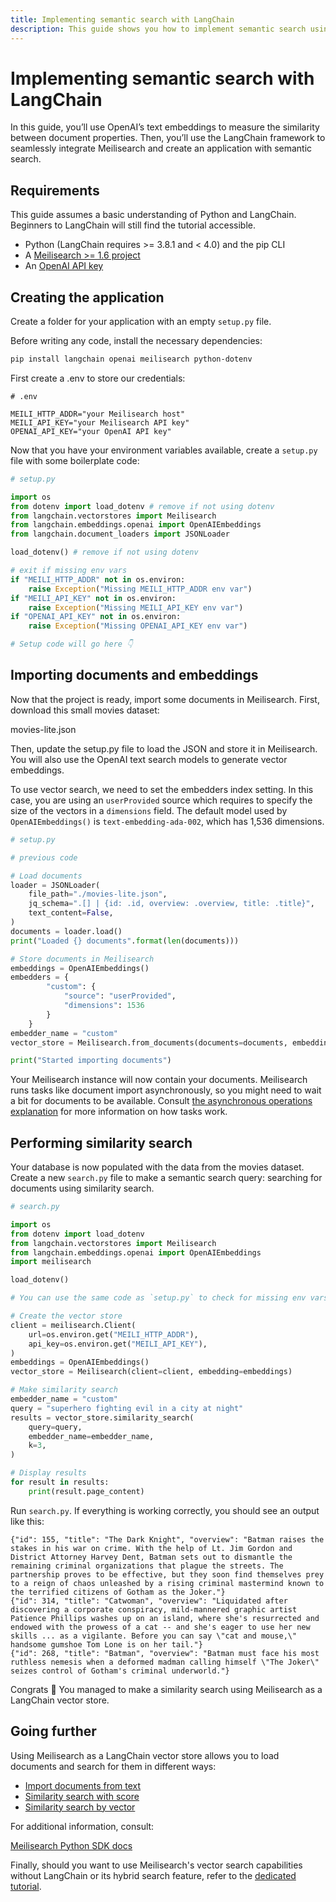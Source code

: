 ```yaml
---
title: Implementing semantic search with LangChain
description: This guide shows you how to implement semantic search using LangChain and similarity search.
---
```


# Implementing semantic search with LangChain

In this guide, you’ll use OpenAI’s text embeddings to measure the similarity between document properties. Then, you’ll use the LangChain framework to seamlessly integrate Meilisearch and create an application with semantic search.

## Requirements

This guide assumes a basic understanding of Python and LangChain. Beginners to LangChain will still find the tutorial accessible.

- Python (LangChain requires >= 3.8.1 and < 4.0) and the pip CLI
- A [Meilisearch >= 1.6 project](/learn/getting_started/cloud_quick_start)
- An [OpenAI API key](https://platform.openai.com/account/api-keys)

## Creating the application

Create a folder for your application with an empty `setup.py` file.

Before writing any code, install the necessary dependencies:

```bash
pip install langchain openai meilisearch python-dotenv
```

First create a .env to store our credentials:

```
# .env

MEILI_HTTP_ADDR="your Meilisearch host"
MEILI_API_KEY="your Meilisearch API key"
OPENAI_API_KEY="your OpenAI API key"
```

Now that you have your environment variables available, create a `setup.py` file with some boilerplate code:

```python
# setup.py

import os
from dotenv import load_dotenv # remove if not using dotenv
from langchain.vectorstores import Meilisearch
from langchain.embeddings.openai import OpenAIEmbeddings
from langchain.document_loaders import JSONLoader

load_dotenv() # remove if not using dotenv

# exit if missing env vars
if "MEILI_HTTP_ADDR" not in os.environ:
    raise Exception("Missing MEILI_HTTP_ADDR env var")
if "MEILI_API_KEY" not in os.environ:
    raise Exception("Missing MEILI_API_KEY env var")
if "OPENAI_API_KEY" not in os.environ:
    raise Exception("Missing OPENAI_API_KEY env var")

# Setup code will go here 👇
```

## Importing documents and embeddings

Now that the project is ready, import some documents in Meilisearch. First, download this small movies dataset:

<ButtonLink as="a" id="downloadMoviesLite" href="https://gist.github.com/Strift/1524ab5e2015e50bbcb215fb4d950a38" download="movies-lite.json">movies-lite.json</ButtonLink>

Then, update the setup.py file to load the JSON and store it in Meilisearch. You will also use the OpenAI text search models to generate vector embeddings.

To use vector search, we need to set the embedders index setting. In this case, you are using an `userProvided` source which requires to specify the size of the vectors in a `dimensions` field. The default model used by `OpenAIEmbeddings()` is `text-embedding-ada-002`, which has 1,536 dimensions.

```python
# setup.py

# previous code

# Load documents
loader = JSONLoader(
    file_path="./movies-lite.json",
    jq_schema=".[] | {id: .id, overview: .overview, title: .title}",
    text_content=False,
)
documents = loader.load()
print("Loaded {} documents".format(len(documents)))

# Store documents in Meilisearch
embeddings = OpenAIEmbeddings()
embedders = { 
        "custom": {
            "source": "userProvided",
            "dimensions": 1536
        }
    }
embedder_name = "custom" 
vector_store = Meilisearch.from_documents(documents=documents, embedding=embeddings, embedders=embedders, embedder_name=embedder_name)

print("Started importing documents")
```

Your Meilisearch instance will now contain your documents. Meilisearch runs tasks like document import asynchronously, so you might need to wait a bit for documents to be available. Consult [the asynchronous operations explanation](/learn/async/asynchronous_operations) for more information on how tasks work.

## Performing similarity search

Your database is now populated with the data from the movies dataset. Create a new `search.py` file to make a semantic search query: searching for documents using similarity search.

```python
# search.py

import os
from dotenv import load_dotenv
from langchain.vectorstores import Meilisearch
from langchain.embeddings.openai import OpenAIEmbeddings
import meilisearch

load_dotenv()

# You can use the same code as `setup.py` to check for missing env vars

# Create the vector store
client = meilisearch.Client(
    url=os.environ.get("MEILI_HTTP_ADDR"),
    api_key=os.environ.get("MEILI_API_KEY"),
)
embeddings = OpenAIEmbeddings()
vector_store = Meilisearch(client=client, embedding=embeddings)

# Make similarity search
embedder_name = "custom"
query = "superhero fighting evil in a city at night"
results = vector_store.similarity_search(
    query=query,
    embedder_name=embedder_name,
    k=3,
)

# Display results
for result in results:
    print(result.page_content)
```

Run `search.py`. If everything is working correctly, you should see an output like this:

```
{"id": 155, "title": "The Dark Knight", "overview": "Batman raises the stakes in his war on crime. With the help of Lt. Jim Gordon and District Attorney Harvey Dent, Batman sets out to dismantle the remaining criminal organizations that plague the streets. The partnership proves to be effective, but they soon find themselves prey to a reign of chaos unleashed by a rising criminal mastermind known to the terrified citizens of Gotham as the Joker."}
{"id": 314, "title": "Catwoman", "overview": "Liquidated after discovering a corporate conspiracy, mild-mannered graphic artist Patience Phillips washes up on an island, where she's resurrected and endowed with the prowess of a cat -- and she's eager to use her new skills ... as a vigilante. Before you can say \"cat and mouse,\" handsome gumshoe Tom Lone is on her tail."}
{"id": 268, "title": "Batman", "overview": "Batman must face his most ruthless nemesis when a deformed madman calling himself \"The Joker\" seizes control of Gotham's criminal underworld."}
```

Congrats 🎉 You managed to make a similarity search using Meilisearch as a LangChain vector store.

## Going further

Using Meilisearch as a LangChain vector store allows you to load documents and search for them in different ways:

- [Import documents from text](https://python.langchain.com/docs/integrations/vectorstores/meilisearch#adding-text-and-embeddings)
- [Similarity search with score](https://python.langchain.com/docs/integrations/vectorstores/meilisearch#similarity-search-with-score)
- [Similarity search by vector](https://python.langchain.com/docs/integrations/vectorstores/meilisearch#similarity-search-by-vector)

For additional information, consult:

[Meilisearch Python SDK docs](https://python-sdk.meilisearch.com/)

Finally, should you want to use Meilisearch's vector search capabilities without LangChain or its hybrid search feature, refer to the [dedicated tutorial](/learn/ai_powered_search/getting_started_with_ai_search).
